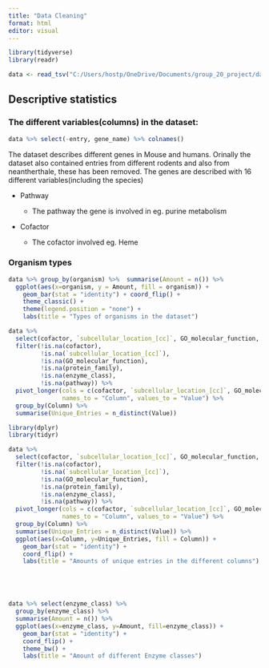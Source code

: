 ```yaml
---
title: "Data Cleaning"
format: html
editor: visual
---
```


```r
library(tidyverse)
library(readr)
```

```r


data <- read_tsv("C:/Users/hostp/OneDrive/Documents/group_20_project/data/02_dat_clean.tsv")


```

## Descriptive statistics

### The different variables(columns) in the dataset:

```r
data %>% select(-entry, gene_name) %>% colnames()

```

The dataset describes different genes in Mouse and humans. Orinally the dataset also contained entries from different rodents and also from neantherthale, these has been removed. The genes are described with 16 different variables(including the species)

-   Pathway

    -   The pathway the gene is involved in eg. purine metabolism

-   Cofactor

    -   The cofactor involved eg. Heme

### Organism types

```r

data %>% group_by(organism) %>%  summarise(Amount = n()) %>% 
  ggplot(aes(x=organism, y = Amount, fill = organism)) +
    geom_bar(stat = "identity") + coord_flip() +
    theme_classic() +
    theme(legend.position = "none") +
    labs(title = "Types of organisms in the dataset")

```

```r
data %>% 
  select(cofactor, `subcellular_location_[cc]`, GO_molecular_function, protein_family, enzyme_class, pathway) %>% 
  filter(!is.na(cofactor),
         !is.na(`subcellular_location_[cc]`),
         !is.na(GO_molecular_function),
         !is.na(protein_family),
         !is.na(enzyme_class),
         !is.na(pathway)) %>%
  pivot_longer(cols = c(cofactor, `subcellular_location_[cc]`, GO_molecular_function, protein_family, enzyme_class, pathway),
               names_to = "Column", values_to = "Value") %>%
  group_by(Column) %>%
  summarise(Unique_Entries = n_distinct(Value))
```

```r

library(dplyr)
library(tidyr)

data %>% 
  select(cofactor, `subcellular_location_[cc]`, GO_molecular_function, protein_family, enzyme_class, pathway) %>% 
  filter(!is.na(cofactor),
         !is.na(`subcellular_location_[cc]`),
         !is.na(GO_molecular_function),
         !is.na(protein_family),
         !is.na(enzyme_class),
         !is.na(pathway)) %>%
  pivot_longer(cols = c(cofactor, `subcellular_location_[cc]`, GO_molecular_function, protein_family, enzyme_class, pathway),
               names_to = "Column", values_to = "Value") %>%
  group_by(Column) %>%
  summarise(Unique_Entries = n_distinct(Value)) %>% 
  ggplot(aes(x=Column, y=Unique_Entries, fill = Column)) +
    geom_bar(stat = "identity") +
    coord_flip() +
    labs(title = "Amounts of unique entries in the different columns")






```

```r


data %>% select(enzyme_class) %>% 
  group_by(enzyme_class) %>% 
  summarise(Amount = n()) %>% 
  ggplot(aes(x=enzyme_class, y=Amount, fill=enzyme_class)) +
    geom_bar(stat = "identity") +
    coord_flip() +
    theme_bw() +
    labs(title = "Amount of different Enzyme classes")
  
  



```
